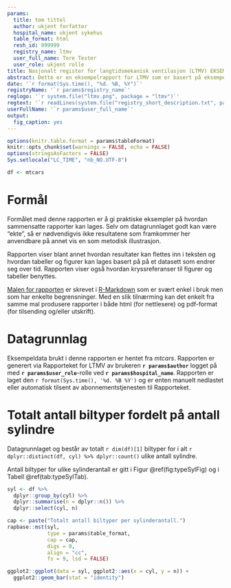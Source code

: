 ```yaml
---
params:
  title: tom tittel
  author: ukjent forfatter
  hospital_name: ukjent sykehus
  table_format: html
  resh_id: 999999
  registry_name: ltmv
  user_full_name: Tore Tester
  user_role: ukjent rolle
title: Nasjonalt register for langtidsmekanisk ventilasjon (LTMV) EKSEMPELRAPPORT
abstract: Dette er en eksempelrapport for LTMV som er basert på eksempeldata men som antagelig ikke er nyttig for noe. Formålet er å gi praktiske eksempler på hvordan slike rapporter kan etableres
date: '`r format(Sys.time(), "%d. %B, %Y")`'
registryName: '`r params$registry_name`'
reglogo: '`r system.file("ltmv.png", package = "ltmv")`'
regtext: '`r readLines(system.file("registry_short_description.txt", package = "ltmv"))`'
userFullName: '`r params$user_full_name`'
output:
  fig_caption: yes
---
```



```r
options(knitr.table.format = params$tableFormat)
knitr::opts_chunk$set(warnings = FALSE, echo = FALSE)
options(stringsAsFactors = FALSE)
Sys.setlocale("LC_TIME", "nb_NO.UTF-8")
```


```r
df <- mtcars
```


# Formål
Formålet med denne rapporten er å gi praktiske eksempler på hvordan sammensatte
rapporter kan lages. Selv om datagrunnlaget godt kan være "ekte", så er
nødvendigvis ikke resultatene som framkommer her anvendbare på annet vis en som
metodisk illustrasjon.

Rapporten viser blant annet hvordan resultater kan flettes inn i teksten og
hvordan tabeller og figurer kan lages basert på på et datasett som endrer seg
over tid. Rapporten viser også hvordan kryssreferanser til figurer og tabeller
benyttes.

[Malen for rapporten](https://github.com/Rapporteket/ltmv/blob/main/inst/sample_report.Rmd)
er skrevet i [R-Markdown](https://rmarkdown.rstudio.com/) som er svært enkel i
bruk men som har enkelte begrensninger. Med en slik tilnærming kan det enkelt
fra samme mal produsere rapporter i både html (for nettlesere) og pdf-format
(for tilsending og/eller utskrift).

# Datagrunnlag
Eksempeldata brukt i denne rapporten er hentet fra _mtcars_. Rapporten er
generert via Rapporteket for LTMV av brukeren
__`r params$author`__ logget på med  __`r params$user_role`__-rolle ved
__`r params$hospital_name`__. Rapporten er laget den
`r format(Sys.time(), '%d. %B %Y')` og er enten manuelt nedlastet eller
automatisk tilsent av abonnementstjenesten til Rapporteket.


# Totalt antall biltyper fordelt på antall sylindre
Datagrunnlaget og består av totalt `r dim(df)[1]` biltyper for i alt
`r dplyr::distinct(df, cyl) %>% dplyr::count()` ulike antall sylindre.

Antall biltyper for ulike sylinderantall er gitt i Figur \@ref(fig:typeSylFig) og i Tabell \@ref(tab:typeSylTab).

```r
syl <- df %>%
  dplyr::group_by(cyl) %>%
  dplyr::summarise(n = dplyr::n()) %>%
  dplyr::select(cyl, n)
```

```r
cap <- paste("Totalt antall biltyper per sylinderantall.")
rapbase::mst(syl,
             type = params$table_format,
             cap = cap,
             digs = 0,
             align = "cc",
             fs = 9, lsd = FALSE)
```

```r
ggplot2::ggplot(data = syl, ggplot2::aes(x = cyl, y = n)) +
  ggplot2::geom_bar(stat = "identity")
```
